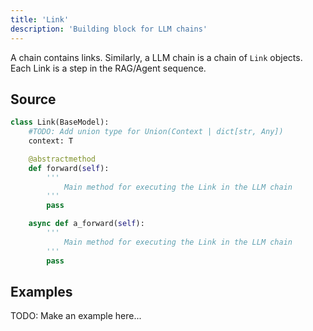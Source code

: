 ```yaml
---
title: 'Link'
description: 'Building block for LLM chains'
---
```


A chain contains links. Similarly, a LLM chain is a chain of ```Link``` objects. Each Link is a step in the RAG/Agent sequence.

## Source

```python link.py
class Link(BaseModel):
    #TODO: Add union type for Union(Context | dict[str, Any])
    context: T 

    @abstractmethod
    def forward(self):
        '''
            Main method for executing the Link in the LLM chain
        '''
        pass

    async def a_forward(self):
        '''
            Main method for executing the Link in the LLM chain
        '''
        pass
```


## Examples

TODO: Make an example here...
